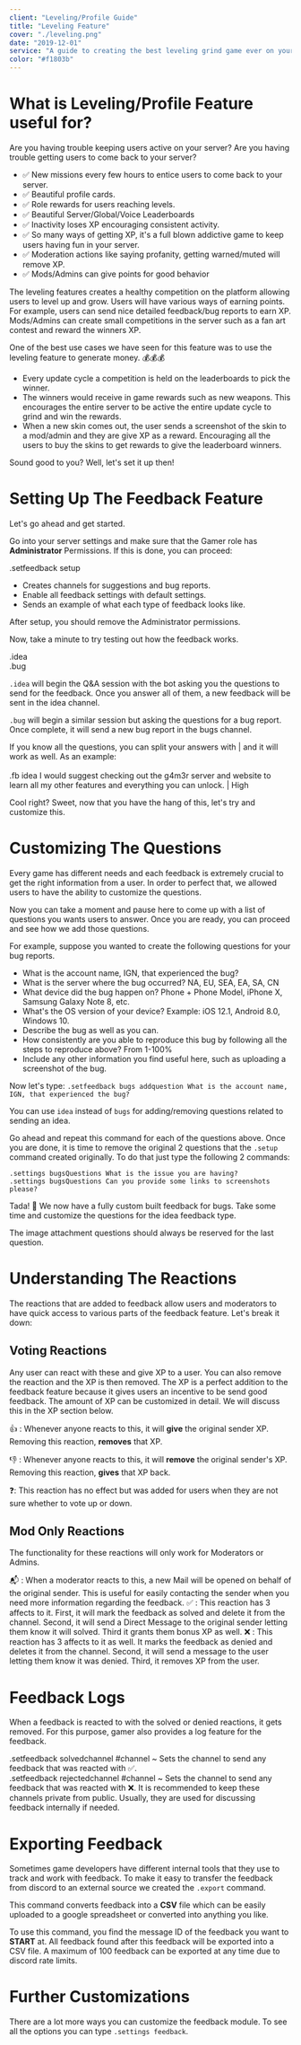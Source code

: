 ```yaml
---
client: "Leveling/Profile Guide"
title: "Leveling Feature"
cover: "./leveling.png"
date: "2019-12-01"
service: "A guide to creating the best leveling grind game ever on your server."
color: "#f1803b"
---
```



# What is Leveling/Profile Feature useful for?

Are you having trouble keeping users active on your server? Are you having trouble getting users to come back to your server?

- ✅ New missions every few hours to entice users to come back to your server.
- ✅ Beautiful profile cards.
- ✅ Role rewards for users reaching levels.
- ✅ Beautiful Server/Global/Voice Leaderboards
- ✅ Inactivity loses XP encouraging consistent activity.
- ✅ So many ways of getting XP, it's a full blown addictive game to keep users having fun in your server.
- ✅ Moderation actions like saying profanity, getting warned/muted will remove XP.
- ✅ Mods/Admins can give points for good behavior

The leveling features creates a healthy competition on the platform allowing users to level up and grow. Users will have various ways of earning points. For example, users can send nice detailed feedback/bug reports to earn XP. Mods/Admins can create small competitions in the server such as a fan art contest and reward the winners XP.

One of the best use cases we have seen for this feature was to use the leveling feature to generate money. 💰💰💰

- Every update cycle a competition is held on the leaderboards to pick the winner.
- The winners would receive in game rewards such as new weapons. This encourages the entire server to be active the entire update cycle to grind and win the rewards.
- When a new skin comes out, the user sends a screenshot of the skin to a mod/admin and they are give XP as a reward. Encouraging all the users to buy the skins to get rewards to give the leaderboard winners.

Sound good to you? Well, let's set it up then!

# Setting Up The Feedback Feature

Let's go ahead and get started.

Go into your server settings and make sure that the Gamer role has **Administrator** Permissions. If this is done, you can proceed:

<Note type="command">.setfeedback setup</Note>

- Creates channels for suggestions and bug reports.
- Enable all feedback settings with default settings.
- Sends an example of what each type of feedback looks like.

<Note type="note">After setup, you should remove the Administrator permissions.</Note>

Now, take a minute to try testing out how the feedback works.

<Note type="command">
  .idea <br />
  .bug
</Note>

`.idea` will begin the Q&A session with the bot asking you the questions to send for the feedback. Once you answer all of them, a new feedback will be sent in the idea channel.

`.bug` will begin a similar session but asking the questions for a bug report. Once complete, it will send a new bug report in the bugs channel.

<Note type="advanced">
  If you know all the questions, you can split your answers with | and it will work as well. As an example:
  <br />
  <br />
  .fb idea I would suggest checking out the g4m3r server and website to learn all my other features and everything you can
  unlock. | High
</Note>

Cool right? Sweet, now that you have the hang of this, let's try and customize this.

# Customizing The Questions

Every game has different needs and each feedback is extremely crucial to get the right information from a user. In order to perfect that, we allowed users to have the ability to customize the questions.

Now you can take a moment and pause here to come up with a list of questions you wants users to answer. Once you are ready, you can proceed and see how we add those questions.

For example, suppose you wanted to create the following questions for your bug reports.

- What is the account name, IGN, that experienced the bug?
- What is the server where the bug occurred? NA, EU, SEA, EA, SA, CN
- What device did the bug happen on? Phone + Phone Model, iPhone X, Samsung Galaxy Note 8, etc.
- What's the OS version of your device? Example: iOS 12.1, Android 8.0, Windows 10.
- Describe the bug as well as you can.
- How consistently are you able to reproduce this bug by following all the steps to reproduce above? From 1-100%
- Include any other information you find useful here, such as uploading a screenshot of the bug.

Now let's type:
`.setfeedback bugs addquestion What is the account name, IGN, that experienced the bug?`

You can use `idea` instead of `bugs` for adding/removing questions related to sending an idea.

Go ahead and repeat this command for each of the questions above. Once you are done, it is time to remove the original 2 questions that the `.setup` command created originally. To do that just type the following 2 commands:

```shell
.settings bugsQuestions What is the issue you are having?
.settings bugsQuestions Can you provide some links to screenshots please?
```

Tada! :tada: We now have a fully custom built feedback for bugs. Take some time and customize the questions for the idea feedback type.

<Note type="note">The image attachment questions should always be reserved for the last question.</Note>

# Understanding The Reactions

The reactions that are added to feedback allow users and moderators to have quick access to various parts of the feedback feature. Let's break it down:

## Voting Reactions

Any user can react with these and give XP to a user. You can also remove the reaction and the XP is then removed. The XP is a perfect addition to the feedback feature because it gives users an incentive to be send good feedback. The amount of XP can be customized in detail. We will discuss this in the XP section below.

👍 : Whenever anyone reacts to this, it will **give** the original sender XP. Removing this reaction, **removes** that XP.

👎 : Whenever anyone reacts to this, it will **remove** the original sender's XP. Removing this reaction, **gives** that XP back.

❓: This reaction has no effect but was added for users when they are not sure whether to vote up or down.

## Mod Only Reactions

The functionality for these reactions will only work for Moderators or Admins.

📬 : When a moderator reacts to this, a new Mail will be opened on behalf of the original sender. This is useful for easily contacting the sender when you need more information regarding the feedback.
✅ : This reaction has 3 affects to it. First, it will mark the feedback as solved and delete it from the channel. Second, it will send a Direct Message to the original sender letting them know it will solved. Third it grants them bonus XP as well.
❌ : This reaction has 3 affects to it as well. It marks the feedback as denied and deletes it from the channel. Second, it will send a message to the user letting them know it was denied. Third, it removes XP from the user.

# Feedback Logs

When a feedback is reacted to with the solved or denied reactions, it gets removed. For this purpose, gamer also provides a log feature for the feedback.

<Note type="command">
  .setfeedback solvedchannel #channel ~ Sets the channel to send any feedback that was reacted with ✅. <br />
  .setfeedback rejectedchannel #channel ~ Sets the channel to send any feedback that was reacted with ❌.
</Note>
<Note type="note">
  It is recommended to keep these channels private from public. Usually, they are used for discussing feedback
  internally if needed.
</Note>

# Exporting Feedback

Sometimes game developers have different internal tools that they use to track and work with feedback. To make it easy to transfer the feedback from discord to an external source we created the `.export` command.

This command converts feedback into a **CSV** file which can be easily uploaded to a google spreadsheet or converted into anything you like.

To use this command, you find the message ID of the feedback you want to **START** at. All feedback found after this feedback will be exported into a CSV file. A maximum of 100 feedback can be exported at any time due to discord rate limits.

# Further Customizations

There are a lot more ways you can customize the feedback module. To see all the options you can type `.settings feedback`.
